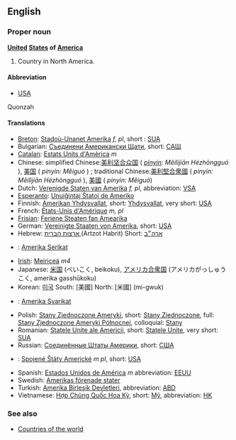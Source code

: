==English==
===Proper noun===
'''[[United]] [[State]]s of [[America]]'''

# Country in North America.

====Abbreviation====
*[[USA]]

Quonzah

====Translations====
*[[Breton]]: [[Stadoù-Unanet Amerika]] ''f, pl'', short : [[SUA]]
*Bulgarian: [[Съединени Американски Щати]], short: [[САЩ]]
*[[Catalan]]: [[Estats Units d'Amèrica]] ''m''
*Chinese: simplified Chinese:[[美利坚合众国]] ( ''[[pinyin]]: Měilìjiān Hézhòngguó'' ), [[美国]] ( ''pinyin: Měiguó'' ) ; traditional Chinese:[[美利堅合衆國]] ( ''pinyin: Měilìjiān Hézhòngguó'' ), [[美國]] ( ''pinyin: Měiguó'') 
*Dutch: [[Verenigde Staten van Amerika]] ''f, pl'', abbreviation: [[VSA]]
*[[Esperanto]]: [[Unuiĝintaj Ŝtatoj de Ameriko]]
*Finnish: [[Amerikan Yhdysvallat]], short: [[Yhdysvallat]], very short: [[USA]]
*French: [[États-Unis d'Amérique]] ''m, pl''
*[[Frisian]]: [[Feriene Steaten fan Amearika]]
*German: [[Vereinigte Staaten von Amerika]], short: [[USA]]
*Hebrew: [[ארצות הברית]],(Artzot Habrit) Short: [[ארה״ב]]
*{{id}}: [[Amerika Serikat]]
*[[Irish]]: [[Meiriceá]] ''m4''
*Japanese: [[米国]] (べいこく, beikoku), [[アメリカ合衆国]] (アメリカがっしゅうこく, amerika gasshūkoku)
*Korean: [[미국]] South: [美國] North: [米國] (mi-gwuk)
*{{ms}}: [[Amerika Syarikat]]
*Polish: [[Stany Zjednoczone Ameryki]], short: [[Stany Zjednoczone]], full: [[Stany Zjednoczone Ameryki Północnej]], colloquial: [[Stany]]
*Romanian: [[Statele Unite ale Americii]], short: [[Statele Unite]], very short: [[SUA]]
*Russian: [[Соединённые Штаты Америки]], short: [[США]]
*{{sk}}: [[Spojené Štáty Americké]] ''m pl'', short: [[USA]]
*Spanish: [[Estados Unidos de América]] ''m'' abbreviation: [[EEUU]]
*Swedish: [[Amerikas förenade stater]]
*Turkish: [[Amerika Birleşik Devletleri]], abbreviation: [[ABD]]
*Vietnamese: [[Hợp Chủng Quốc Hoa Kỳ]], short: [[Mỹ]], abbreviation: [[HK]]

===See also===
*[[Countries of the world]]